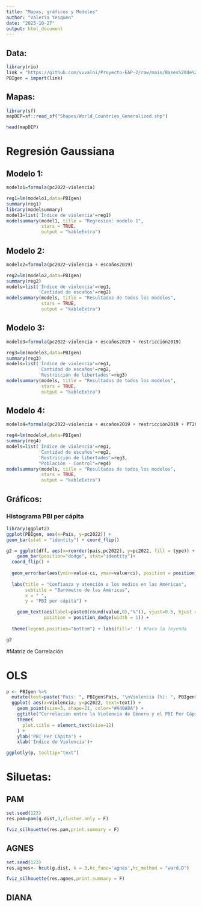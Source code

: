 ```yaml
---
title: "Mapas, gráficos y Modelos"
author: "Valeria Yesquen"
date: "2023-10-27"
output: html_document
---
```


## Data:

```r
library(rio)
link = "https://github.com/vvvalni/Proyecto-EAP-2/raw/main/Bases%20de%20Datos/data_final.xlsx"
PBIgen = import(link)
```


## Mapas:

```r
library(sf)
mapDEP=sf::read_sf("Shapes/World_Countries_Generalized.shp")
```

```r
head(mapDEP)
```
# Regresión Gaussiana

## Modelo 1:

```r
modelo1=formula(pc2022~violencia)

reg1=lm(modelo1,data=PBIgen)
summary(reg1)
library(modelsummary)
model1=list('Índice de violencia'=reg1)
modelsummary(model1, title = "Regresion: modelo 1",
             stars = TRUE,
             output = "kableExtra")
```

## Modelo 2:

```r
modelo2=formula(pc2022~violencia + escaños2019)

reg2=lm(modelo2,data=PBIgen)
summary(reg2)
models=list('Índice de violencia'=reg1,
            'Cantidad de escaños'=reg2)
modelsummary(models, title = "Resultados de todos los modelos",
             stars = TRUE,
             output = "kableExtra")
```

## Modelo 3:

```r
modelo3=formula(pc2022~violencia + escaños2019 + restricción2019)

reg3=lm(modelo3,data=PBIgen)
summary(reg3)
models=list('Índice de violencia'=reg1,
            'Cantidad de escaños'=reg2,
            'Restricción de libertades'=reg3)
modelsummary(models, title = "Resultados de todos los modelos",
             stars = TRUE,
             output = "kableExtra")
```

## Modelo 4:

```r
modelo4=formula(pc2022~violencia + escaños2019 + restricción2019 + PT2022)

reg4=lm(modelo4,data=PBIgen)
summary(reg4)
models=list('Índice de violencia'=reg1,
            'Cantidad de escaños'=reg2,
            'Restricción de libertades'=reg3,
            "Población - Control"=reg4)
modelsummary(models, title = "Resultados de todos los modelos",
             stars = TRUE,
             output = "kableExtra")
```

## Gráficos:

### Histograma PBI per cápita

```r
library(ggplot2)
ggplot(PBIgen, aes(x=País, y=pc2022)) +
geom_bar(stat = "identity") + coord_flip()
```


```r
g2 = ggplot(dff, aes(x=reorder(pais,pc2022), y=pc2022, fill = type)) + 
    geom_bar(position="dodge", stat="identity")+
  coord_flip() +
  
  geom_errorbar(aes(ymin=value-ci, ymax=value+ci), position = position_dodge(0.95), width= 0.2) +
  
  labs(title = "Confianza y atención a los medios en las Américas",
       subtitle = "Barómetro de las Américas",
       x = " ",
       y = "PBI per cápita") +

    geom_text(aes(label=paste0(round(value,0),"%")), vjust=0.5, hjust = -0.8,color="black", size=3, 
              position = position_dodge(width = 1)) + 
  
  theme(legend.position="bottom") + labs(fill=' ') #Para la leyenda

g2
```

#Matriz de Correlación

# OLS

```r
p <- PBIgen %>% 
  mutate(text=paste("País: ", PBIgen$País, "\nViolencia (%): ", PBIgen$violencia, "\nPBI PC (2022): ", (round(PBIgen$pc2022, 2)), sep = "")) %>%
  ggplot( aes(x=violencia, y=pc2022, text=text)) +
    geom_point(size=3, shape=21, color="#A40A8A") +
    ggtitle("Correlación entre la Violencia de Género y el PBI Per Cápita") +
    theme(
      plot.title = element_text(size=12)
    ) +
    ylab('PBI Per Cápita') +
    xlab('Índice de Violencia')+

ggplotly(p, tooltip="text")
```




# Siluetas:

## PAM

```r
set.seed(123)
res.pam=pam(g.dist,3,cluster.only = F)

```

```r
fviz_silhouette(res.pam,print.summary = F)
```

## AGNES

```r
set.seed(123)
res.agnes<- hcut(g.dist, k = 3,hc_func='agnes',hc_method = "ward.D")
```

```r
fviz_silhouette(res.agnes,print.summary = F)
```

## DIANA

```r

```

